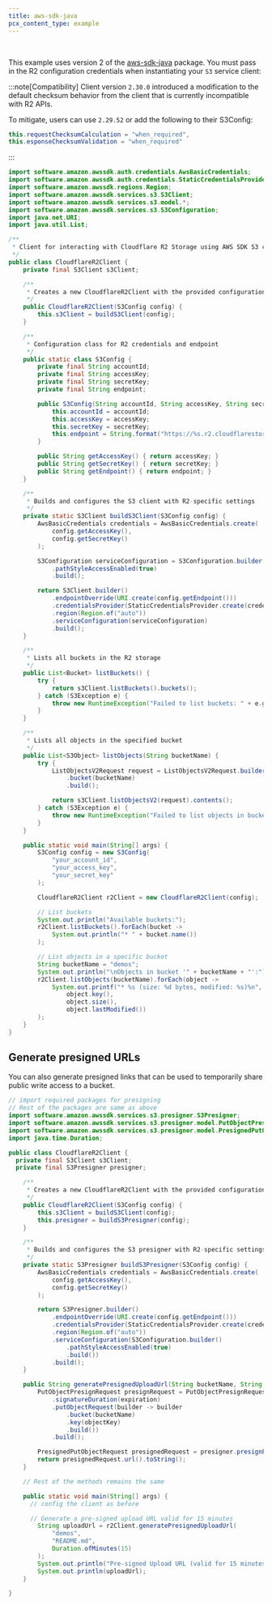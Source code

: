 ```yaml
---
title: aws-sdk-java
pcx_content_type: example
---
```



<Render file="keys" />
<br />

This example uses version 2 of the [aws-sdk-java](https://github.com/aws/aws-sdk-java-v2/#using-the-sdk) package. You must pass in the R2 configuration credentials when instantiating your `S3` service client:

:::note[Compatibility]
Client version `2.30.0` introduced a modification to the default checksum behavior from the client that is currently incompatible with R2 APIs.

To mitigate, users can use `2.29.52` or add the following to their S3Config:

```java
this.requestChecksumCalculation = "when_required",
this.esponseChecksumValidation = "when_required"
```

:::

```java
import software.amazon.awssdk.auth.credentials.AwsBasicCredentials;
import software.amazon.awssdk.auth.credentials.StaticCredentialsProvider;
import software.amazon.awssdk.regions.Region;
import software.amazon.awssdk.services.s3.S3Client;
import software.amazon.awssdk.services.s3.model.*;
import software.amazon.awssdk.services.s3.S3Configuration;
import java.net.URI;
import java.util.List;

/**
 * Client for interacting with Cloudflare R2 Storage using AWS SDK S3 compatibility
 */
public class CloudflareR2Client {
    private final S3Client s3Client;

    /**
     * Creates a new CloudflareR2Client with the provided configuration
     */
    public CloudflareR2Client(S3Config config) {
        this.s3Client = buildS3Client(config);
    }

    /**
     * Configuration class for R2 credentials and endpoint
     */
    public static class S3Config {
        private final String accountId;
        private final String accessKey;
        private final String secretKey;
        private final String endpoint;

        public S3Config(String accountId, String accessKey, String secretKey) {
            this.accountId = accountId;
            this.accessKey = accessKey;
            this.secretKey = secretKey;
            this.endpoint = String.format("https://%s.r2.cloudflarestorage.com", accountId);
        }

        public String getAccessKey() { return accessKey; }
        public String getSecretKey() { return secretKey; }
        public String getEndpoint() { return endpoint; }
    }

    /**
     * Builds and configures the S3 client with R2-specific settings
     */
    private static S3Client buildS3Client(S3Config config) {
        AwsBasicCredentials credentials = AwsBasicCredentials.create(
            config.getAccessKey(),
            config.getSecretKey()
        );

        S3Configuration serviceConfiguration = S3Configuration.builder()
            .pathStyleAccessEnabled(true)
            .build();

        return S3Client.builder()
            .endpointOverride(URI.create(config.getEndpoint()))
            .credentialsProvider(StaticCredentialsProvider.create(credentials))
            .region(Region.of("auto"))
            .serviceConfiguration(serviceConfiguration)
            .build();
    }

    /**
     * Lists all buckets in the R2 storage
     */
    public List<Bucket> listBuckets() {
        try {
            return s3Client.listBuckets().buckets();
        } catch (S3Exception e) {
            throw new RuntimeException("Failed to list buckets: " + e.getMessage(), e);
        }
    }

    /**
     * Lists all objects in the specified bucket
     */
    public List<S3Object> listObjects(String bucketName) {
        try {
            ListObjectsV2Request request = ListObjectsV2Request.builder()
                .bucket(bucketName)
                .build();

            return s3Client.listObjectsV2(request).contents();
        } catch (S3Exception e) {
            throw new RuntimeException("Failed to list objects in bucket " + bucketName + ": " + e.getMessage(), e);
        }
    }

    public static void main(String[] args) {
        S3Config config = new S3Config(
            "your_account_id",
            "your_access_key",
            "your_secret_key"
        );

        CloudflareR2Client r2Client = new CloudflareR2Client(config);

        // List buckets
        System.out.println("Available buckets:");
        r2Client.listBuckets().forEach(bucket ->
            System.out.println("* " + bucket.name())
        );

        // List objects in a specific bucket
        String bucketName = "demos";
        System.out.println("\nObjects in bucket '" + bucketName + "':");
        r2Client.listObjects(bucketName).forEach(object ->
            System.out.printf("* %s (size: %d bytes, modified: %s)%n",
                object.key(),
                object.size(),
                object.lastModified())
        );
    }
}
```

## Generate presigned URLs

You can also generate presigned links that can be used to temporarily share public write access to a bucket.

```java
// import required packages for presigning
// Rest of the packages are same as above
import software.amazon.awssdk.services.s3.presigner.S3Presigner;
import software.amazon.awssdk.services.s3.presigner.model.PutObjectPresignRequest;
import software.amazon.awssdk.services.s3.presigner.model.PresignedPutObjectRequest;
import java.time.Duration;

public class CloudflareR2Client {
  private final S3Client s3Client;
  private final S3Presigner presigner;

    /**
     * Creates a new CloudflareR2Client with the provided configuration
     */
    public CloudflareR2Client(S3Config config) {
        this.s3Client = buildS3Client(config);
        this.presigner = buildS3Presigner(config);
    }

    /**
     * Builds and configures the S3 presigner with R2-specific settings
     */
    private static S3Presigner buildS3Presigner(S3Config config) {
        AwsBasicCredentials credentials = AwsBasicCredentials.create(
            config.getAccessKey(),
            config.getSecretKey()
        );

        return S3Presigner.builder()
            .endpointOverride(URI.create(config.getEndpoint()))
            .credentialsProvider(StaticCredentialsProvider.create(credentials))
            .region(Region.of("auto"))
            .serviceConfiguration(S3Configuration.builder()
                .pathStyleAccessEnabled(true)
                .build())
            .build();
    }

    public String generatePresignedUploadUrl(String bucketName, String objectKey, Duration expiration) {
        PutObjectPresignRequest presignRequest = PutObjectPresignRequest.builder()
            .signatureDuration(expiration)
            .putObjectRequest(builder -> builder
                .bucket(bucketName)
                .key(objectKey)
                .build())
            .build();

        PresignedPutObjectRequest presignedRequest = presigner.presignPutObject(presignRequest);
        return presignedRequest.url().toString();
    }

    // Rest of the methods remains the same

    public static void main(String[] args) {
      // config the client as before

      // Generate a pre-signed upload URL valid for 15 minutes
        String uploadUrl = r2Client.generatePresignedUploadUrl(
            "demos",
            "README.md",
            Duration.ofMinutes(15)
        );
        System.out.println("Pre-signed Upload URL (valid for 15 minutes):");
        System.out.println(uploadUrl);
    }

}
```
